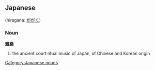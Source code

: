 ==Japanese==
{{wikipedia|Gagaku}} (hiragana: [[ががく]])
===Noun===
'''[[雅樂]]'''
#the ancient court ritual music of Japan, of Chinese and Korean origin

[[Category:Japanese nouns]]

{{ja-attention}}
